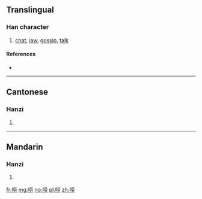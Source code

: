 {{also|嘮}}
==Translingual==

===Han character===
{{Han char|rn=30|rad=口|as=07|sn=10|four=|canj=口廿月尸 (RTBS)|ids=⿰[[口]][[劳]]}}

# [[chat]], [[jaw]], [[gossip]], [[talk]]

====References====
* {{Han ref|kx=0193.051|hdz=10626.010|uh=5520|ud=21792}}

----

==Cantonese==

===Hanzi===
{{yue-hanzi|jyut=|y=lou4|tra=嘮}}

# {{defn|lang=yue|sort=口07}}

----

==Mandarin==

===Hanzi===
{{cmn-hanzi|tra=嘮|pin=[[láo]] ([[lao2]])|wg=lao<sup>2</sup>}}

# {{defn|lang=cmn|sort=口07}}

[[fr:唠]]
[[mg:唠]]
[[no:唠]]
[[pl:唠]]
[[zh:唠]]